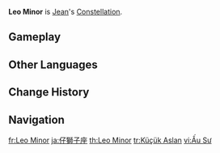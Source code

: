{{Constellation Overview Infobox
|title     = Leo Minor
|character = Jean
|meaning   = Lesser Lion
}}
'''Leo Minor''' is [[Jean]]'s [[Constellation]].

==Gameplay==
{{Constellation Table|Jean}}

==Other Languages==
{{Other Languages
|en      = Leo Minor
|en_lang = la
|en_tl   = Lesser Lion
|zhs     = 幼狮座
|zhs_rm  = Yòushī-zuò
|zht     = 幼獅座
|zht_rm  = Yòushī-zuò
|zh_tl   = Lion Cub Constellation
|ja      = 仔獅子座
|ja_rm   = Kojishi-za
|ja_tl   = Lion Cub Constellation
|ko      = 새끼{{tt|사자|獅子}}자리
|ko_rm   = Saekki-Saja-jari
|ko_tl   = Lion Cub Constellation
|es      = Leo Menor
|fr      = Leo Minor
|ru      = Благородная Львица
|ru_tl   = Noble Lioness
|th      = Leo Minor
|vi      = {{tt|Ấu Sư|幼狮}}
|vi_tl   = Lion Cub{{Sino|vi|part=1}}
|de      = Leo Minor
|id      = Leo Minor
|pt      = Leo Menor
|pt_tl   = 
|tr      = Küçük Aslan
|tr_tl   = Little Lion
|it      = Leo Minor
}}

==Change History==
{{Change History|1.0}}

==Navigation==
{{Constellation Navbox}}

[[fr:Leo Minor]]
[[ja:仔獅子座]]
[[th:Leo Minor]]
[[tr:Küçük Aslan]]
[[vi:Ấu Sư]]